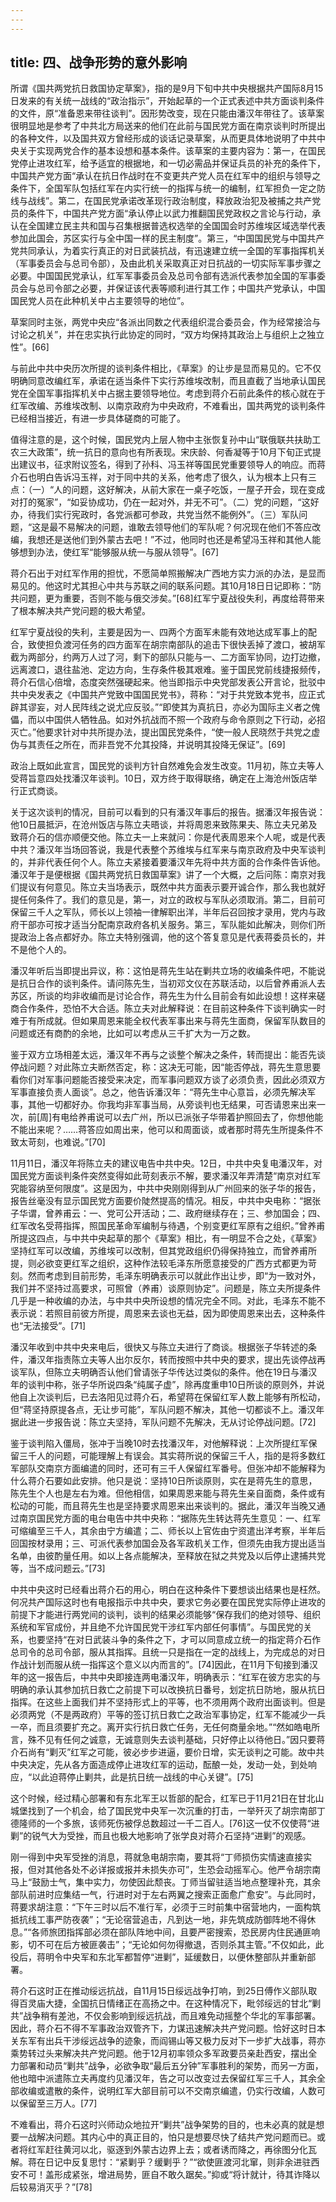 ```yaml
---
---
---
```

title: 四、战争形势的意外影响
---




所谓《国共两党抗日救国协定草案》，指的是9月下旬中共中央根据共产国际8月15日发来的有关统一战线的“政治指示”，开始起草的一个正式表述中共方面谈判条件的文件，原“准备恩来带往谈判”。因形势改变，现在只能由潘汉年带往了。该草案很明显地是参考了中共北方局送来的他们在此前与国民党方面在南京谈判时所提出的各种文件，以及国共双方曾经形成的谈话记录草案，从而更具体地说明了中共中央关于实现两党合作的基本设想和基本条件。该草案的主要内容为：第一，在国民党停止进攻红军，给予适宜的根据地，和一切必需品并保证兵员的补充的条件下，中国共产党方面“承认在抗日作战时在不变更共产党人员在红军中的组织与领导之条件下，全国军队包括红军在内实行统一的指挥与统一的编制，红军担负一定之防线与战线”。第二，在国民党承诺改革现行政治制度，释放政治犯及被捕之共产党员的条件下，中国共产党方面“承认停止以武力推翻国民党政权之言论与行动，承认在全国建立民主共和国与召集根据普选权选举的全国国会时苏维埃区域选举代表参加此国会，苏区实行与全中国一样的民主制度”。第三，“中国国民党与中国共产党共同承认，为着实行真正的对日武装抗战，有迅速建立统一全国的军事指挥机关（军事委员会与总司令部），及由此机关采取真正对日抗战的一切实际军事步骤之必要。中国国民党承认，红军军事委员会及总司令部有选派代表参加全国的军事委员会与总司令部之必要，并保证该代表等顺利进行其工作；中国共产党承认，中国国民党人员在此种机关中占主要领导的地位”。

草案同时主张，两党中央应“各派出同数之代表组织混合委员会，作为经常接洽与讨论之机关”，并在忠实执行此协定的同时，“双方均保持其政治上与组织上之独立性”。[66]

与前此中共中央历次所提的谈判条件相比，《草案》的让步是显而易见的。它不仅明确同意改编红军，承诺在适当条件下实行苏维埃改制，而且直截了当地承认国民党在全国军事指挥机关中占据主要领导地位。考虑到蒋介石前此条件的核心就在于红军改编、苏维埃改制、以南京政府为中央政府，不难看出，国共两党的谈判条件已经相当接近，有进一步具体磋商的可能了。

值得注意的是，这个时候，国民党内上层人物中主张恢复孙中山“联俄联共扶助工农三大政策”，统一抗日的意向也有所表现。宋庆龄、何香凝等于10月下旬正式提出建议书，征求附议签名，得到了孙科、冯玉祥等国民党重要领导人的响应。而蒋介石也明白告诉冯玉祥，对于同中共的关系，他考虑了很久，认为根本上只有三点：（一）“人的问题，这好解决，从前大家在一桌子吃饭，一屋子开会，现在变成对打的冤家”，“如妥协成功，仍在一起对外，并无不可”。（二）党的问题，“这好办，待我们实行宪政时，各党派都可参政，共党当然不能例外”。（三）军队问题，“这是最不易解决的问题，谁敢去领导他们的军队呢？何况现在他们不答应改编，我想还是送他们到外蒙古去吧！”不过，他同时也还是希望冯玉祥和其他人能够想到办法，使红军“能够服从统一与服从领导”。[67]

蒋介石出于对红军作用的担忧，不愿简单照搬解决广西地方实力派的办法，是显而易见的。他这时尤其担心中共与苏联之间的联系问题。其10月18日日记即称：“防共问题，更为重要，否则不能与俄交涉矣。”[68]红军宁夏战役失利，再度给蒋带来了根本解决共产党问题的极大希望。

红军宁夏战役的失利，主要是因为一、四两个方面军未能有效地达成军事上的配合，致使担负渡河任务的四方面军在胡宗南部队的追击下很快丢掉了渡口，被胡军截为两部分，约两万人过了河，剩下的部队只能与一、二方面军协同，边打边撤，远离渡口，退往盐池、定边方向，生存条件极其艰难。鉴于国民党前线捷报频传，蒋介石信心倍增，态度突然强硬起来。他当即指示中央党部发表公开言论，批驳中共中央发表之《中国共产党致中国国民党书》，蒋称：“对于共党致本党书，应正式辟其谬妄，对人民阵线之说尤应反驳。”“即使其为真抗日，亦必为国际主义者之傀儡，而以中国供人牺牲品。如对外抗战而不照一个政府与命令原则之下行动，必招灭亡。”他要求针对中共所提办法，提出国民党条件，“使一般人民晓然于共党之虚伪与其责任之所在，而非吾党不允其投降，并说明其投降无保证”。[69]

政治上既如此宣言，国民党的谈判方针自然难免会发生改变。11月初，陈立夫等人受蒋旨意四处找潘汉年谈判。10日，双方终于取得联络，确定在上海沧州饭店举行正式商谈。

关于这次谈判的情况，目前可以看到的只有潘汉年事后的报告。据潘汉年报告说：他10日晨抵沪，在沧州饭店与陈立夫晤谈，并将周恩来致陈果夫、陈立夫兄弟及致蒋介石的信亦顺便交他。陈立夫一上来就问：你是代表周恩来个人呢，或是代表中共？潘汉年当场回答说，我是代表整个苏维埃与红军来与南京政府及中央军谈判的，并非代表任何个人。陈立夫紧接着要潘汉年先将中共方面的合作条件告诉他。潘汉年于是便根据《国共两党抗日救国草案》讲了一个大概，之后问陈：南京对我们提议有何意见。陈立夫当场表示，既然中共方面表示要开诚合作，那么我也就好提任何条件了。我们的意见是，第一，对立的政权与军队必须取消。第二，目前可保留三千人之军队，师长以上领袖一律解职出洋，半年后召回按才录用，党内与政府干部亦可按才适当分配南京政府各机关服务。第三，军队能如此解决，则你们所提政治上各点都好办。陈立夫特别强调，他的这个答复意见是代表蒋委员长的，并不是他个人的。

潘汉年听后当即提出异议，称：这怕是蒋先生站在剿共立场的收编条件吧，不能说是抗日合作的谈判条件。请问陈先生，当初邓文仪在苏联活动，以后曾养甫派人去苏区，所谈的均非收编而是讨论合作，蒋先生为什么目前会有如此设想！这样来磋商合作条件，恐怕不大合适。陈立夫对此解释说：在目前这种条件下谈判确实一时难于有所成就。但如果周恩来能全权代表军事出来与蒋先生面商，保留军队数目的问题或还有商酌的余地，比如可以考虑从三千扩大为一万之数。

鉴于双方立场相差太远，潘汉年不再与之谈整个解决之条件，转而提出：能否先谈停战问题？对此陈立夫断然否定，称：这决无可能，因“能否停战，蒋先生意思要看你们对军事问题能否接受来决定，而军事问题双方谈了必须负责，因此必须双方军事直接负责人面谈”。总之，他告诉潘汉年：“蒋先生中心意旨，必须先解决军事，其他一切都好办。你我均非军事当局，从旁谈判也无结果，可否请恩来出来一次，前[周]有电给养甫说可以去广州，所以已派张子华带着护照回去了，你想他能不能出来呢？……蒋答应如周出来，他可以和周面谈，或者那时蒋先生所提条件不致太苛刻，也难说。”[70]

11月11日，潘汉年将陈立夫的建议电告中共中央。12日，中共中央复电潘汉年，对国民党方面谈判条件突然变得如此苛刻表示不解，要求潘汉年弄清楚“南京对红军究能容纳至何限度”。这是因为，中共中央刚刚得到从广州回来的张子华的报告，报告丝毫没有显示国民党方面要价陡然提高的情况。相反，中共中央电称：“据张子华谓，曾养甫云：一、党可公开活动；二、政府继续存在；三、参加国会；四、红军改名受蒋指挥，照国民革命军编制与待遇，个别变更红军原有之组织。”曾养甫所提这四点，与中共中央起草的那个《草案》相比，有一明显不合之处，《草案》坚持红军可以改编，苏维埃可以改制，但其党政组织仍得保持独立，而曾养甫所提，则必欲变更红军之组织，这种作法较毛泽东所愿意接受的广西方式都更为苛刻。然而考虑到目前形势，毛泽东明确表示可以就此作出让步，即“为一致对外，我们并不坚持过高要求，可照曾（养甫）谈原则协定”。问题是，陈立夫所提条件几乎是一种收编的办法，与中共中央所设想的情况完全不同。对此，毛泽东不能不表示说：若照目前彼方所提，周恩来去谈也无益，因为即使周恩来出去，这种条件也“无法接受”。[71]

潘汉年收到中共中央来电后，很快又与陈立夫进行了商谈。根据张子华转述的条件，潘汉年指责陈立夫等人出尔反尔，转而按照中共中央的要求，提出先谈停战再谈军队，但陈立夫明确否认他们曾请张子华传达过类似的条件。他在19日与潘汉年的谈判中称，张子华所说四条“纯属子虚”，除再度重申10日所谈的原则外，并说他自上次谈判后，已去洛阳见过蒋介石，希望蒋在保留红军人数上能够有所松动，但“蒋坚持原提各点，无让步可能”，军队问题不解决，其他一切都谈不上。潘汉年据此进一步报告说：陈立夫坚持，军队问题不先解决，无从讨论停战问题。[72]

鉴于谈判陷入僵局，张冲于当晚10时去找潘汉年，对他解释说：上次所提红军保留三千人的问题，可能理解上有误会。其实蒋所说的保留三千人，指的是将多数红军部队交南京方面编遣的同时，还可有三千人保留红军番号。但张冲却不能解释为什么蒋介石要如此安排。他只是说：坚持10日所谈原则，实在是蒋先生的意思，陈先生个人也是左右为难。但他相信，如果周恩来能与蒋先生亲自面商，条件或有松动的可能，而且蒋先生也是坚持要求周恩来出来谈判的。据此，潘汉年当晚又通过南京国民党方面的电台电告中共中央称：“据陈先生转达蒋先生意见：一、红军可缩编至三千人，其余由宁方编遣；二、师长以上官佐由宁资遣出洋考察，半年后回国按材录用；三、可派代表参加国会及各军政机关工作，但须先由我方提出适当名单，由彼酌量任用。如以上各点能解决，至释放在狱之共党及以后停止逮捕共党等，当不成问题云。”[73]

中共中央这时已经看出蒋介石的用心，明白在这种条件下要想谈出结果也是枉然。何况共产国际这时也有电报指示中共中央，要求它务必要在国民党实际停止进攻的前提下才能进行两党间的谈判，谈判的结果必须能够“保存我们的绝对领导、组织系统和军官成份，并且绝不允许国民党干涉红军内部任何事情”。与国民党的关系，也要坚持“在对日武装斗争的条件之下，才可以同意成立统一的指定蒋介石作总司令的总司令部，服从其指挥。且统一只是指在一定的战线上，为完成总的对日作战计划而服从统一指挥这个意义以内而言的”。[74]因此，在11月下旬接到潘汉年的这一报告后，中共中央即接连两电潘汉年，明确表示：“红军在彼方忠实的与明确的承认其参加抗日救亡之前提下可以改换抗日番号，划定抗日防地，服从抗日指挥。在这些上面我们并不坚持形式上的平等，也不须用两个政府出面谈判。但是必须两党（不是两政府）平等的签订抗日救亡之政治军事协定，红军不能减少一兵一卒，而且须要扩充之。离开实行抗日救亡任务，无任何商量余地。”“然如皓电所言，殊不见有任何之诚意，无诚意则失去谈判基础，只好停止以待他日。”因只要蒋介石尚有“剿灭”红军之可能，彼必步步进逼，要价日增，实无谈判之可能。故中共中央决定，先从各方面造成停止进攻红军的运动，酝酿一处，发动一处，到处响应，“以此迫蒋停止剿共，此是抗日统一战线的中心关键”。[75]

这个时候，经过精心部署和有东北军王以哲部的配合，红军已于11月21日在甘北山城堡找到了一个机会，给了国民党中央军一次沉重的打击，一举歼灭了胡宗南部丁德隆师的一个多旅，该师死伤被俘总数超过一千二百人。[76]这一仗不仅使蒋“进剿”的锐气大为受挫，而且也极大地影响了张学良对蒋介石坚持“进剿”的观感。

刚一得到中央军受挫的消息，蒋就急电胡宗南，要其将“丁师损伤实情速直接实报，但对其他各处不必详报或报并未损失亦可”，生恐会动摇军心。他严令胡宗南马上“鼓励士气，集中实力，勿使因此颓丧。丁师当留驻适当地点整理补充，其余部队前进时应集结一气，行进时对于左右两翼之搜索正面愈广愈安”。与此同时，蒋要求胡注意：“下午三时以后不准行军，必须于三时前集中宿营地内，一面构筑抵抗线工事严防夜袭”；“无论宿营追击，凡到达一地，非先筑成防御阵地不得休息。”“各师旅团指挥部必须在部队阵地中间，且要严密搜索，恐民房内住民通匪响影，切不可在后方被匪袭击”；“无论如何勿得撤退，否则杀其主管。”不仅如此，此役后，蒋明令中央军和东北军都暂停“进剿”，延缓数日，以便休整部队并重新部署。

蒋介石这时正在推动绥远抗战，自11月15日绥远战争打响，到25日傅作义部队取得百灵庙大捷，全国抗日情绪正在高扬之中。在这种情况下，毗邻绥远的甘北“剿共”战争稍有差池，不仅会影响到绥远抗战，而且难免动摇整个华北的军事部署。因此，蒋介石不得不军事政治双管齐下，力谋迅速解决共产党问题。恰好这时日本关东军有出兵干涉绥远战争的迹象，而阎锡山等又极力反对下一步扩大战事，蒋亦乘势转过头来解决共产党问题。他于12月初率领众多军政要员亲赴西安，摆出全力部署和动员“剿共”战争，必欲争取“最后五分钟”军事胜利的架势，而另一方面，他也暗中派遣陈立夫再度约见潘汉年，告之可以改变过去保留红军三千人，其余全部收编或遣散的条件，说明红军大部目前可以不交南京编遣，仍实行改编，人数可以保留至三万人。[77]

不难看出，蒋介石这时兴师动众地拉开“剿共”战争架势的目的，也未必真的就是想要一战解决问题。其内心中的真正目的，怕只是想要尽快了结共产党问题而已。或者将红军赶往黄河以北，驱逐到外蒙古边界上去；或者诱而降之，再徐图分化瓦解。蒋在日记中反复思忖：“紧剿乎？缓剿乎？”“欲使匪渡河北窜，则非余进驻西安不可！盖形成紧张，增进局势，匪自不敢久踞矣。”抑或“将计就计，待其诈降以后较易消灭乎？”[78]